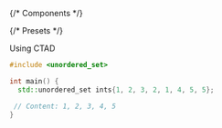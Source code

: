 {/* Components */}

{/* Presets */}

Using <Tooltip title={Term_CTAD}>CTAD</Tooltip>

```cpp
#include <unordered_set>

int main() {
  std::unordered_set ints{1, 2, 3, 2, 1, 4, 5, 5};

 // Content: 1, 2, 3, 4, 5
}
```